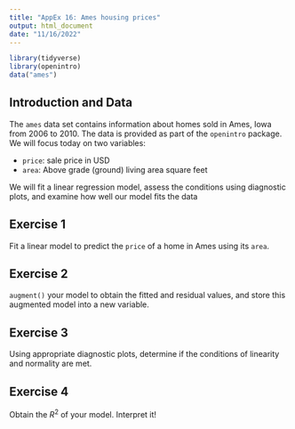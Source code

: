 ```yaml
---
title: "AppEx 16: Ames housing prices"
output: html_document
date: "11/16/2022"
---
```


```r
library(tidyverse)
library(openintro)
data("ames")
```

## Introduction and Data

The `ames` data set contains information about homes sold in Ames, Iowa from 2006 to 2010. The data is provided as part of the `openintro` package. We will focus today on two variables:

  - `price`: sale price in USD
  - `area`: Above grade (ground) living area square feet
  
We will fit a linear regression model, assess the conditions using diagnostic plots, and examine how well our model fits the data

## Exercise 1

Fit a linear model to predict the `price` of a home in Ames using its `area`.

## Exercise 2

`augment()` your model to obtain the fitted and residual values, and store this augmented model into a new variable.

## Exercise 3

Using appropriate diagnostic plots, determine if the conditions of linearity and normality are met. 

## Exercise 4

Obtain the $R^2$ of your model. Interpret it!


